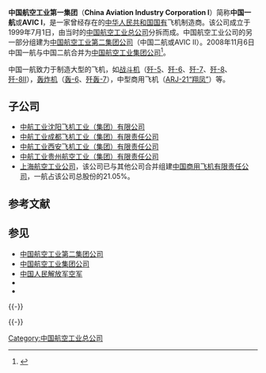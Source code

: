 {{Infobox Company 
|company_name = 中国航空工业第一集团
|company_name_en = China Aviation Industry Corporation I
|company_logo = 
|company_type = [[中國中央企業|中國中央企業]]
|company_slogan = 航空报国，追求第一
|abbreviated_name = 中国一航
|fate                = 与[[中国航空工业第二集团公司|中国航空工业第二集团公司]]合并
|predecessor         = [[中国航空工业总公司|中国航空工业总公司]]的一部分
|successor           = [[中国航空工业集团公司|中国航空工业集团公司]]
|foundation          = {{Start date|1999|07|01}}
|defunct             = {{End date|2008|11|06}} 
|location = [[北京|北京]]
|key_people = [[林左鳴|林左鳴]] - 总经理
|industry = [[航空|航空工业]]
|products = 战斗机、轰炸机，教练机
}}

'''中国航空工业第一集团'''（'''China Aviation Industry Corporation I'''）简称'''中国一航'''或'''AVIC I'''，是一家曾经存在的[[中华人民共和国|中华人民共和国]][[国有企业|国有]]飞机制造商。该公司成立于1999年7月1日，由当时的[[中国航空工业总公司|中国航空工业总公司]]分拆而成。中国航空工业公司的另一部分组建为[[中国航空工业第二集团公司|中国航空工业第二集团公司]]（中国二航或AVIC II）。2008年11月6日中国一航与中国二航合并为[[中国航空工业集团公司|中国航空工业集团公司]]<ref>{{Cite web |url=http://money.163.com/08/1108/19/4Q8GTR01002524SD.html |title=一航二航正式合并 新中国航空工业集团诞生 |access-date=2013-03-24 |archive-url=https://web.archive.org/web/20170604031920/http://money.163.com/08/1108/19/4Q8GTR01002524SD.html |archive-date=2017-06-04 |dead-url=yes }}</ref>。

中国一航致力于制造大型的飞机，如[[战斗机|战斗机]]（[[歼-5|歼-5]]、[[歼-6|歼-6]]、[[歼-7|歼-7]]、[[歼-8|歼-8]]、[[歼-8|歼-8Ⅱ]]），[[轰炸机|轰炸机]]（[[轰-6|轰-6]]、[[歼轰-7|歼轰-7]]），中型商用飞机（[[翔凤|ARJ-21“翔凤”]]）等。

== 子公司 ==
* [[沈阳飞机工业集团|中航工业沈阳飞机工业（集团）有限公司]]
* [[成都飞机工业集团|中航工业成都飞机工业（集团）有限责任公司]]
* [[西安飞机工业集团|中航工业西安飞机工业（集团）有限责任公司]]
* [[贵州航空工业集团|中航工业贵州航空工业（集团）有限责任公司]]
* [[上海航空工业公司|上海航空工业公司]]，该公司已与其他公司合并组建[[中国商用飞机|中国商用飞机有限责任公司]]，一航占该公司总股份的21.05%。

== 参考文献 ==
{{Reflist}}

== 参见 ==
* [[中国航空工业第二集团公司|中国航空工业第二集团公司]]
* [[中国航空工业集团公司|中国航空工业集团公司]]
* [[中国人民解放军空军|中国人民解放军空军]]
* {{en}}{{tsl|en|List of Chinese aircraft|中国飞机列表}}
* {{en}}{{tsl|en|List of Chinese aircraft engines|中国飞机引擎列表}}

{{-}}
{{Serial|前身央企|从[[中国航空工业集团|中国航空工业总公司]]分离<br><small>前身机构:[[中华人民共和国航空航天工业部|中国航空航天工业部]]</small>|{{PRC}}[[中国中央企业|中央企业]]<br />'''中国航空工业第一集团公司'''<br />1999年7月——2008年11月|后继企业|[[中国航空工业集团|中国航空工业集团]]}}

{{-}}
{{中国十二大军工集团}}

[[Category:中国航空工业总公司|Category:中国航空工业总公司]]